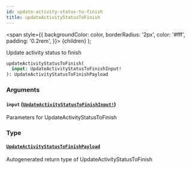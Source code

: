 ```yaml
---
id: update-activity-status-to-finish
title: updateActivityStatusToFinish
---
```


<span
style={{
      backgroundColor: color,
      borderRadius: '2px',
      color: '#fff',
      padding: '0.2rem',
    }}>
{children}
</span>
);

Update activity status to finish

```graphql
updateActivityStatusToFinish(
  input: UpdateActivityStatusToFinishInput!
): UpdateActivityStatusToFinishPayload

```

### Arguments

#### `input` ([`UpdateActivityStatusToFinishInput!`](/api/inputs/update-activity-status-to-finish-input))

Parameters for UpdateActivityStatusToFinish

### Type

#### [`UpdateActivityStatusToFinishPayload`](/api/objects/update-activity-status-to-finish-payload)

Autogenerated return type of UpdateActivityStatusToFinish
